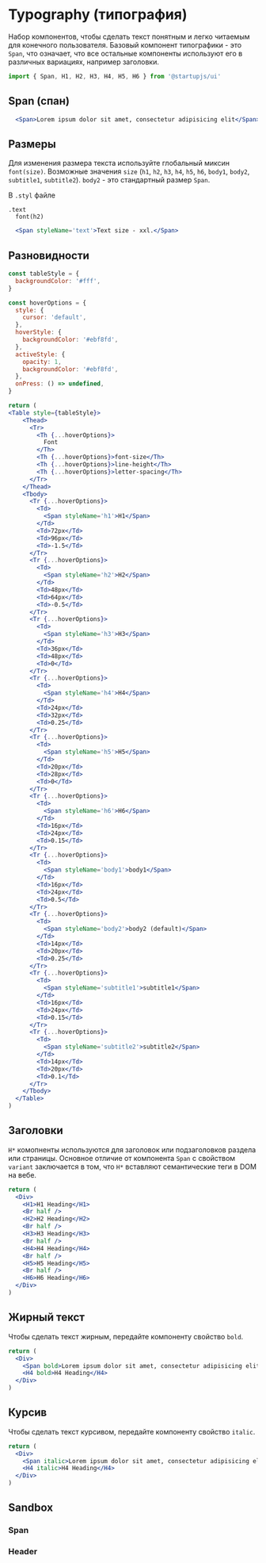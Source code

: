 
# Typography (типография)

Набор компонентов, чтобы сделать текст понятным и легко читаемым для конечного пользователя. Базовый компонент типографики - это `Span`, что означает, что все остальные компоненты используют его в различных вариациях, например заголовки.

```jsx
import { Span, H1, H2, H3, H4, H5, H6 } from '@startupjs/ui'
```

## Span (спан)

```jsx example
  <Span>Lorem ipsum dolor sit amet, consectetur adipisicing elit</Span>
```

## Размеры

Для изменения размера текста используйте глобальный миксин `font(size)`. Возможные значения `size` (`h1`, `h2`, `h3`, `h4`, `h5`, `h6`, `body1`, `body2`, `subtitle1`, `subtitle2`). `body2` - это стандартный размер `Span`.

В `.styl` файле
```stylus
.text
  font(h2)
```

```jsx example
  <Span styleName='text'>Text size - xxl.</Span>
```

## Разновидности

```jsx pure-example
const tableStyle = {
  backgroundColor: '#fff',
}

const hoverOptions = {
  style: {
    cursor: 'default',
  },
  hoverStyle: {
    backgroundColor: '#ebf8fd',
  },
  activeStyle: {
    opacity: 1,
    backgroundColor: '#ebf8fd',
  },
  onPress: () => undefined,
}

return (
<Table style={tableStyle}>
    <Thead>
      <Tr>
        <Th {...hoverOptions}>
          Font
        </Th>
        <Th {...hoverOptions}>font-size</Th>
        <Th {...hoverOptions}>line-height</Th>
        <Th {...hoverOptions}>letter-spacing</Th>
      </Tr>
    </Thead>
    <Tbody>
      <Tr {...hoverOptions}>
        <Td>
          <Span styleName='h1'>H1</Span>
        </Td>
        <Td>72px</Td>
        <Td>96px</Td>
        <Td>-1.5</Td>
      </Tr>
      <Tr {...hoverOptions}>
        <Td>
          <Span styleName='h2'>H2</Span>
        </Td>
        <Td>48px</Td>
        <Td>64px</Td>
        <Td>-0.5</Td>
      </Tr>
      <Tr {...hoverOptions}>
        <Td>
          <Span styleName='h3'>H3</Span>
        </Td>
        <Td>36px</Td>
        <Td>48px</Td>
        <Td>0</Td>
      </Tr>
      <Tr {...hoverOptions}>
        <Td>
          <Span styleName='h4'>H4</Span>
        </Td>
        <Td>24px</Td>
        <Td>32px</Td>
        <Td>0.25</Td>
      </Tr>
      <Tr {...hoverOptions}>
        <Td>
          <Span styleName='h5'>H5</Span>
        </Td>
        <Td>20px</Td>
        <Td>28px</Td>
        <Td>0</Td>
      </Tr>
      <Tr {...hoverOptions}>
        <Td>
          <Span styleName='h6'>H6</Span>
        </Td>
        <Td>16px</Td>
        <Td>24px</Td>
        <Td>0.15</Td>
      </Tr>
      <Tr {...hoverOptions}>
        <Td>
          <Span styleName='body1'>body1</Span>
        </Td>
        <Td>16px</Td>
        <Td>24px</Td>
        <Td>0.5</Td>
      </Tr>
      <Tr {...hoverOptions}>
        <Td>
          <Span styleName='body2'>body2 (default)</Span>
        </Td>
        <Td>14px</Td>
        <Td>20px</Td>
        <Td>0.25</Td>
      </Tr>
      <Tr {...hoverOptions}>
        <Td>
          <Span styleName='subtitle1'>subtitle1</Span>
        </Td>
        <Td>16px</Td>
        <Td>24px</Td>
        <Td>0.15</Td>
      </Tr>
      <Tr {...hoverOptions}>
        <Td>
          <Span styleName='subtitle2'>subtitle2</Span>
        </Td>
        <Td>14px</Td>
        <Td>20px</Td>
        <Td>0.1</Td>
      </Tr>
    </Tbody>
  </Table>
)
```

## Заголовки

`H*` комопненты используются для заголовок или подзаголовков раздела или страницы. Основное отличие от компонента `Span` с свойством `variant` заключается в том, что `H*` вставляют семантические теги в DOM на вебе.

```jsx example
return (
  <Div>
    <H1>H1 Heading</H1>
    <Br half />
    <H2>H2 Heading</H2>
    <Br half />
    <H3>H3 Heading</H3>
    <Br half />
    <H4>H4 Heading</H4>
    <Br half />
    <H5>H5 Heading</H5>
    <Br half />
    <H6>H6 Heading</H6>
  </Div>
)
```

## Жирный текст

Чтобы сделать текст жирным, передайте компоненту свойство `bold`.

```jsx example
return (
  <Div>
    <Span bold>Lorem ipsum dolor sit amet, consectetur adipisicing elit.</Span>
    <H4 bold>H4 Heading</H4>
  </Div>
)
```

## Курсив

Чтобы сделать текст курсивом, передайте компоненту свойство `italic`.

```jsx example
return (
  <Div>
    <Span italic>Lorem ipsum dolor sit amet, consectetur adipisicing elit.</Span>
    <H4 italic>H4 Heading</H4>
  </Div>
)
```

## Sandbox

### Span

<Sandbox Component={Span} />

### Header

<Sandbox Component={H1} />
